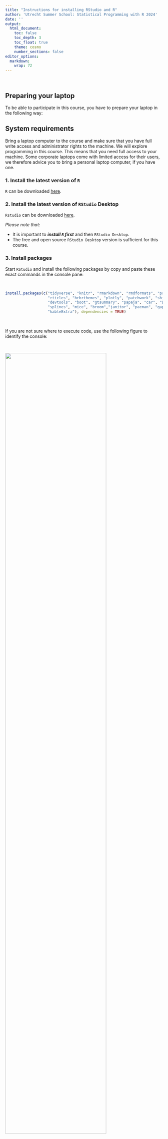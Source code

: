 ```yaml
---
title: "Instructions for installing RStudio and R"
author: 'Utrecht Summer School: Statistical Programming with R 2024'
date: ''
output:
  html_document:
    toc: false
    toc_depth: 3
    toc_float: true
    theme: cosmo
    number_sections: false
editor_options:
  markdown:
    wrap: 72
---
```


<br>

## Preparing your laptop 

To be able to participate in this course, you have to prepare your
laptop in the following way:

## System requirements

Bring a laptop computer to the course and make sure that you have full write access and administrator rights to the machine. We will explore programming in this course. This means that you need full access to your machine. Some corporate laptops come with limited access for their users, we therefore advice you to bring a personal laptop computer, if you have one. 

### 1. Install the latest version of `R`

`R` can be downloaded [here](https://cran.r-project.org).

### 2. Install the latest version of `RStudio` Desktop

`Rstudio` can be downloaded [here](https://www.rstudio.com/products/rstudio/download/#download).

*Please note that:*

-   It is important to ***install `R` first*** and then
    `RStudio Desktop`.
-   The free and open source `RStudio Desktop` version is sufficient for
    this course.

### 3. Install packages

Start `RStudio` and install the following packages by copy and paste these 
exact commands in the console pane:

<br>

```r
install.packages(c("tidyverse", "knitr", "rmarkdown", "rmdformats", "prettydoc", 
                   "rticles", "hrbrthemes", "plotly", "patchwork", "shiny", 
                   "devtools", "boot", "gtsummary", "papaja", "car", "DAAG", 
                   "splines", "mice", "broom","janitor", "pacman", "gapminder",
                   "kableExtra"), dependencies = TRUE)
```

<br>

If you are not sure where to execute code, use the following figure to identify the console:

<br>

![](figures/RStudioInterface.png){width=80%}
<br><br>

Just copy and paste the code in the console window and press the return key. When asked the question below, type `Yes` in the console and press the return key.

<br>

```r
Do you want to install from sources the package which needs 
compilation? (Yes/no/cancel)
```


<br>


